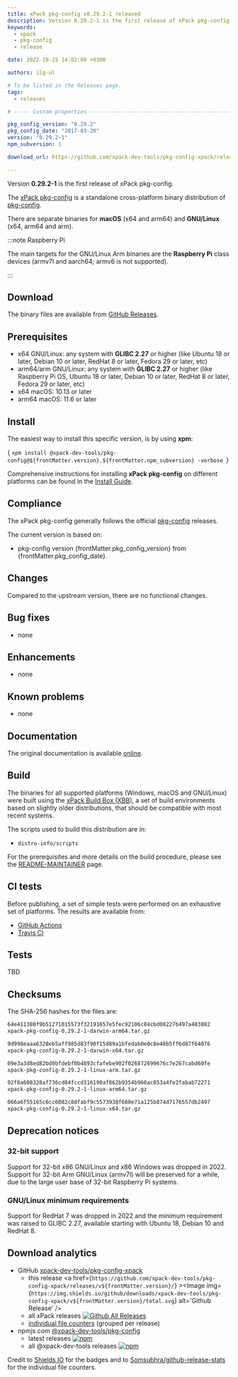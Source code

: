```yaml
---
title: xPack pkg-config v0.29.2-1 released
description: Version 0.29.2-1 is the first release of xPack pkg-config.
keywords:
  - xpack
  - pkg-config
  - release

date: 2022-10-25 14:02:09 +0300

authors: ilg-ul

# To be listed in the Releases page.
tags:
  - releases

# ----- Custom properties -----------------------------------------------------

pkg_config_version: "0.29.2"
pkg_config_date: "2017-03-20"
version: "0.29.2-1"
npm_subversion: 1

download_url: https://github.com/xpack-dev-tools/pkg-config-xpack/releases/tag/v0.29.2-1/

---
```


<head><title>{frontMatter.title}</title></head>
<head><meta property="og:title" content={frontMatter.title} /></head>

Version **0.29.2-1** is the first release of xPack pkg-config.

<!-- truncate -->


The [xPack pkg-config](https://xpack-dev-tools.github.io/pkg-config-xpack/)
is a standalone cross-platform binary distribution of
[pkg-config](https://www.freedesktop.org/wiki/Software/pkg-config/).

There are separate binaries for
**macOS** (x64 and arm64)
and **GNU/Linux** (x64, arm64 and arm).

:::note Raspberry Pi

The main targets for the GNU/Linux Arm
binaries are the **Raspberry Pi** class devices (armv7l and aarch64;
armv6 is not supported).

:::

## Download

The binary files are available from <a href={frontMatter.download_url}>GitHub Releases</a>.

## Prerequisites

- x64 GNU/Linux: any system with **GLIBC 2.27** or higher
  (like Ubuntu 18 or later, Debian 10 or later, RedHat 8 or later,
  Fedora 29 or later, etc)
- arm64/arm GNU/Linux: any system with **GLIBC 2.27** or higher
  (like Raspberry Pi OS, Ubuntu 18 or later, Debian 10 or later, RedHat 8 or later,
  Fedora 29 or later, etc)
- x64 macOS: 10.13 or later
- arm64 macOS: 11.6 or later

## Install

The easiest way to install this specific version, is by using **xpm**:

<CodeBlock language="console"> {
`xpm install @xpack-dev-tools/pkg-config@${frontMatter.version}.${frontMatter.npm_subversion} -verbose
`} </CodeBlock>

Comprehensive instructions for installing **xPack pkg-config** on different platforms
can be found in the [Install Guide](/docs/install/).

## Compliance

The xPack pkg-config generally follows the official
[pkg-config](https://pkgconfig.freedesktop.org/releases/) releases.

The current version is based on:

- pkg-config version {frontMatter.pkg_config_version}
from {frontMatter.pkg_config_date}.

## Changes

Compared to the upstream version, there are no functional changes.

## Bug fixes

- none

## Enhancements

- none

## Known problems

- none

## Documentation

The original documentation is available
[online](https://people.freedesktop.org/~dbn/pkg-config-guide.html).

## Build

The binaries for all supported platforms
(Windows, macOS and GNU/Linux) were built using the
[xPack Build Box (XBB)](https://xpack.github.io/xbb/), a set
of build environments based on slightly older distributions, that should be
compatible with most recent systems.

The scripts used to build this distribution are in:

- `distro-info/scripts`

For the prerequisites and more details on the build procedure, please see the
[README-MAINTAINER](https://github.com/xpack-dev-tools/pkg-config-xpack/blob/xpack/README-MAINTAINER.md) page.

## CI tests

Before publishing, a set of simple tests were performed on an exhaustive
set of platforms. The results are available from:

- [GitHub Actions](https://github.com/xpack-dev-tools/pkg-config-xpack/actions/)
- [Travis CI](https://app.travis-ci.com/github/xpack-dev-tools/pkg-config-xpack/builds/)

## Tests

TBD

## Checksums

The SHA-256 hashes for the files are:

```txt
64e411380f9b51271015573f32191657e5fec92106c84cbd08227b497a483882
xpack-pkg-config-0.29.2-1-darwin-arm64.tar.gz

9d998eaaa6328eb5aff985d83f90f15d89a1bfedab0e0c8e48b5ff6d87f64076
xpack-pkg-config-0.29.2-1-darwin-x64.tar.gz

09e3a3d8ed82bd0bfdebf0b4893cfafebe902f026872699676c7e267cabd60fe
xpack-pkg-config-0.29.2-1-linux-arm.tar.gz

92f8a608328af736cd84fccd316190af862b9354b960ac853a4fe2fabab72271
xpack-pkg-config-0.29.2-1-linux-arm64.tar.gz

066a6f55165c6cc6082c8dfabf9c5573938f680e71a125b874d7176557db2497
xpack-pkg-config-0.29.2-1-linux-x64.tar.gz

```

## Deprecation notices

### 32-bit support

Support for 32-bit x86 GNU/Linux and x86 Windows was
dropped in 2022. Support for 32-bit Arm GNU/Linux (armv7l) will be preserved
for a while, due to the large user base of 32-bit Raspberry Pi systems.

### GNU/Linux minimum requirements

Support for RedHat 7 was dropped in 2022 and the
minimum requirement was raised to GLIBC 2.27, available starting
with Ubuntu 18, Debian 10 and RedHat 8.

## Download analytics

- GitHub [xpack-dev-tools/pkg-config-xpack](https://github.com/xpack-dev-tools/pkg-config-xpack/)
  - this release <a href={`https://github.com/xpack-dev-tools/pkg-config-xpack/releases/v${frontMatter.version}/`} ><Image img={`https://img.shields.io/github/downloads/xpack-dev-tools/pkg-config-xpack/v${frontMatter.version}/total.svg`} alt='Github Release' /></a>
  - all xPack releases [![Github All Releases](https://img.shields.io/github/downloads/xpack-dev-tools/pkg-config-xpack/total.svg)](https://github.com/xpack-dev-tools/pkg-config-xpack/releases/)
  - [individual file counters](https://somsubhra.github.io/github-release-stats/?username=xpack-dev-tools&repository=pkg-config-xpack) (grouped per release)
- npmjs.com [@xpack-dev-tools/pkg-config](https://www.npmjs.com/package/@xpack-dev-tools/pkg-config)
  - latest releases [![npm](https://img.shields.io/npm/dw/@xpack-dev-tools/pkg-config.svg)](https://www.npmjs.com/package/@xpack-dev-tools/pkg-config/)
  - all @xpack-dev-tools releases [![npm](https://img.shields.io/npm/dt/@xpack-dev-tools/pkg-config.svg)](https://www.npmjs.com/package/@xpack-dev-tools/pkg-config/)

Credit to [Shields IO](https://shields.io) for the badges and to
[Somsubhra/github-release-stats](https://github.com/Somsubhra/github-release-stats)
for the individual file counters.
